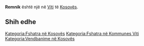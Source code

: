{{Fshat në 
 | Emri                = Remnik
 | EmriAlt                = 
 | NAME_SHORT_FORM=      
 | NAME_GENERIC=      
 | NAME_SORT_NAME_RO=      REMNIK
 | FULL_NAME_RO = Remnik
 | FULL_NAME_ND_RO=Remnik
 | SORT_NAME_RG=REMNIK
 | FULL_NAME_RG=Remnik
 | FULL_NAME_ND_RG=Remnik
 | SRP_NAME_SHORT_FORM=      
 | SRP_NAME_GENERIC=      
 | SRP_NAME_SORT_NAME_RO=      
 | SRP_FULL_NAME_RO = 
 | SRP_FULL_NAME_ND_RO=
 | SRP_SORT_NAME_RG=
 | SRP_FULL_NAME_RG=
 | SRP_FULL_NAME_ND_RG=
 | Emri (Rasa dhanore) = 
 | Figura              = 
 | Shteti              = Kosovo
 | Komuna              = Viti
 | Kodi postar         = 
 | Sipërfaqja          = 

 | Popullsia           = 

 | Regj. i popullsisë  = 
 | Dend. e popullsisë  = 
 | Faqja zyrtare       = 
 <!--- Koordinatat ----> 
 | Gjerësia            = 42.36
 | Gjatësia            = 21.442222
 | Lartësia            = 
}}
'''Remnik''' është një [[]] në [[Viti]] të [[Kosovës]].

<!-- == Gjeografia == -->
<!-- == Historia == -->
<!-- == Demografia == -->
== Shih edhe ==
{{Komuna Viti}}
{{Kosovo-Administrata-Cung}}

[[Kategoria:Fshatra në Kosovës]]
[[Kategoria:Fshatra në Kommunes Viti]]
[[Kategoria:Vendbanime në Kosovës]]